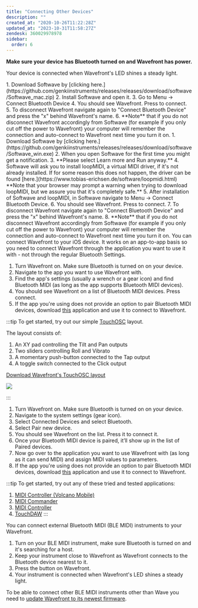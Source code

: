 ```yaml
---
title: "Connecting Other Devices"
description: ""
created_at: "2020-10-26T11:22:28Z"
updated_at: "2023-10-31T11:58:27Z"
zendesk: 360029978978
sidebar:
  order: 6
---
```


**Make sure your device has Bluetooth turned on and Wavefront has power.** 

Your device is connected when Wavefront's LED shines a steady light.


<Tabs>
  <TabItem label="macOS">
1. Download Softwave by [clicking here.](https://github.com/genkiinstruments/releases/releases/download/softwave/Softwave_mac.zip)
2. Install Softwave and open it.
3. Go to Menu -&gt; Connect Bluetooth Device
4. You should see Wavefront. Press to connect.
5. To disconnect Wavefront navigate again to "Connect Bluetooth Device" and press the "x" behind Wavefront's name.
6. **Note** that if you do not disconnect Wavefront accordingly from Softwave (for example if you only cut off the power to Wavefront) your computer will remember the connection and auto-connect to Wavefront next time you turn it on.
  </TabItem>
  <TabItem label="Windows">
1. Download Softwave by [clicking here.](https://github.com/genkiinstruments/releases/releases/download/softwave/Softwave_win.exe)
2. When you open Softwave for the first time you might get a notification.
3. **Please select Learn more and Run anyway.**
4. Softwave will ask you to install loopMIDI, a virtual MIDI driver, if it's not already installed. If for some reason this does not happen, the driver can be found [here.](https://www.tobias-erichsen.de/software/loopmidi.html)
**Note that your browser may prompt a warning when trying to download loopMIDI, but we assure you that it's completely safe.**
5. After installation of Softwave and loopMIDI, in Softwave navigate to Menu -&gt; Connect Bluetooth Device.
6. You should see Wavefront. Press to connect.
7. To disconnect Wavefront navigate again to "Connect Bluetooth Device" and press the "x" behind Wavefront's name.
8. **Note** that if you do not disconnect Wavefront accordingly from Softwave (for example if you only cut off the power to Wavefront) your computer will remember the connection and auto-connect to Wavefront next time you turn it on.
  </TabItem>
  <TabItem label="iOS">
You can connect Wavefront to your iOS device. It works on an app-to-app basis so you need to connect Wavefront through the application you want to use it with - not through the regular Bluetooth Settings.

1. Turn Wavefront on. Make sure Bluetooth is turned on on your device.
2. Navigate to the app you want to use Wavefront with.
3. Find the app's settings (usually a wrench or a gear icon) and find Bluetooth MIDI (as long as the app supports Bluetooth MIDI devices).
4. You should see Wavefront on a list of Bluetooth MIDI devices. Press connect.
5. If the app you're using does not provide an option to pair Bluetooth MIDI devices, download [this](https://apps.apple.c/src/app/midimittr/id925495245) application and use it to connect to Wavefront.

:::tip
To get started, try out our simple [TouchOSC](https://hexler.net/products/touchosc) layout. 

The layout consists of:

1. An XY pad controlling the Tilt and Pan outputs
2. Two sliders controlling Roll and Vibrato
3. A momentary push-button connected to the Tap output
4. A toggle switch connected to the Click output

[Download Wavefront's TouchOSC layout](/wavefront.touchosc)

![](/images/article_360014731798_image_0.jpg)

:::
  </TabItem>

  <TabItem label="Android">

1. Turn Wavefront on. Make sure Bluetooth is turned on on your device.
2. Navigate to the system settings (gear icon).
3. Select Connected Devices and select Bluetooth.
4. Select Pair new device.
5. You should see Wavefront on the list. Press it to connect it.
6. Once your Bluetooth MIDI device is paired, it’ll show up in the list of Paired devices.
7. Now go over to the application you want to use Wavefront with (as long as it can send MIDI) and assign MIDI values to parameters.
8. If the app you're using does not provide an option to pair Bluetooth MIDI devices, download [this](https://play.google.com/store/apps/details?id=com.mobileer.example.midibtlepairing) application and use it to connect to Wavefront.

:::tip
 To get started, try out any of these tried and tested applications: 

1. [MIDI Controller (Volcano Mobile)](https://play.google.com/store/apps/details?id=net.volcanomobile.midi_controller)
2. [MIDI Commander](https://play.google.com/store/apps/details?id=it.bordero.midicontroller)
3. [MIDI Controller](https://play.google.com/store/apps/details?id=com.seemayr.midicontroller)
4. [TouchDAW](https://play.google.com/store/apps/details?id=de.humatic.tdaw)
:::


  </TabItem>
  <TabItem label="Bluetooth MIDI">
You can connect external Bluetooth MIDI (BLE MIDI) instruments to your Wavefront.

1. Turn on your BLE MIDI instrument, make sure Bluetooth is turned on and it's searching for a host.
2. Keep your instrument close to Wavefront as Wavefront connects to the Bluetooth device nearest to it.
3. Press the button on Wavefront.
4. Your instrument is connected when Wavefront's LED shines a steady light.

To be able to connect other BLE MIDI instruments other than Wave you need to [update Wavefront to its newest firmware](/wavefront/update).
  </TabItem>
</Tabs>
